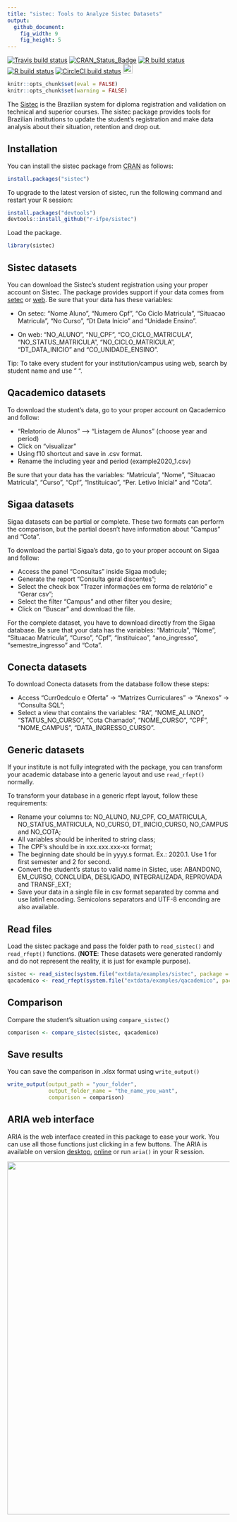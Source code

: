 ```yaml
---
title: "sistec: Tools to Analyze Sistec Datasets"
output:
  github_document:
    fig_width: 9
    fig_height: 5
---
```


  [![Travis build status](https://travis-ci.org/r-ifpe/sistec.svg?branch=master)](https://travis-ci.org/r-ifpe/sistec)
  [![CRAN\_Status\_Badge](https://www.r-pkg.org/badges/version/sistec)](https://cran.r-project.org/package=sistec)
  [![R build status](https://github.com/R-IFPE/sistec/workflows/R-ubuntu/badge.svg)](https://github.com/R-IFPE/sistec/actions)
  [![R build status](https://github.com/R-IFPE/sistec/workflows/R-macOS/badge.svg)](https://github.com/R-IFPE/sistec/actions)
  [![CircleCI build status](https://circleci.com/gh/r-ifpe/sistec.svg?style=svg)](https://circleci.com/gh/r-ifpe/sistec)
[<img src="tools/readme/brasil_icon.png" width=22 height=22>](https://github.com/r-ifpe/sistec/blob/master/LEIAME.md)

```r
knitr::opts_chunk$set(eval = FALSE)
knitr::opts_chunk$set(warning = FALSE)
```


The [Sistec](https://sistec.mec.gov.br/) is the Brazilian system for diploma registration and validation on technical and superior courses. The sistec package provides tools for Brazilian institutions to update the student's registration and make data analysis about their situation, retention and drop out. 

## Installation

You can install the sistec package from [CRAN](https://CRAN.r-project.org) as follows:

```r
install.packages("sistec")
```

To upgrade to the latest version of sistec, run the following command and restart your R session:

```r
install.packages("devtools")
devtools::install_github("r-ifpe/sistec")
```

Load the package.
```r
library(sistec)
```

## Sistec datasets

You can download the Sistec's student registration using your proper account on Sistec. The package provides support if your data comes from [setec](http://portal.mec.gov.br/setec-secretaria-de-educacao-profissional-e-tecnologica) or [web](https://sistec.mec.gov.br/).
Be sure that your data has these variables: 
 
 - On setec: "Nome Aluno", "Numero Cpf", "Co Ciclo Matricula", "Situacao Matricula",
 "No Curso", "Dt Data Inicio" and "Unidade Ensino".
  
 - On web: "NO_ALUNO", "NU_CPF", "CO_CICLO_MATRICULA", "NO_STATUS_MATRICULA", "NO_CICLO_MATRICULA", "DT_DATA_INICIO" and "CO_UNIDADE_ENSINO".

Tip: To take every student for your institution/campus using web, search by student name and use " ". 

## Qacademico datasets

To download the student's data, go to your proper account on Qacademico and follow: 

 - "Relatorio de Alunos" --> "Listagem de Alunos" (choose year and period)
 - Click on "visualizar" 
 - Using f10 shortcut and save in .csv format.
 - Rename the including year and period (example2020_1.csv) 

Be sure that your data has the variables: "Matricula", "Nome", "Situacao Matricula", "Curso", "Cpf", "Instituicao", "Per. Letivo Inicial" and "Cota".

## Sigaa datasets

Sigaa datasets can be partial or complete. These two formats can perform the comparison,
but the partial doesn't have information about "Campus" and "Cota".

To download the partial Sigaa's data, go to your proper account on Sigaa and follow:

 - Access the panel "Consultas" inside Sigaa module;
 - Generate the report "Consulta geral discentes";
 - Select the check box "Trazer informações em forma de relatório" e "Gerar csv";
 - Select the filter "Campus" and other filter you desire;
 - Click on "Buscar" and download the file. 

For the complete dataset, you have to download directly from the Sigaa database. Be 
sure that your data has the variables: "Matricula", "Nome", "Situacao Matricula", 
"Curso", "Cpf", "Instituicao", "ano_ingresso", "semestre_ingresso" and "Cota". 

## Conecta datasets

To download Conecta datasets from the database follow these steps:

 - Access "Curr\u00edculo e Oferta" -> "Matrizes Curriculares" -> "Anexos" -> "Consulta SQL";
 - Select a view that contains the variables: "RA", "NOME_ALUNO", "STATUS_NO_CURSO", "Cota Chamado", "NOME_CURSO", "CPF", "NOME_CAMPUS", "DATA_INGRESSO_CURSO". 

## Generic datasets

If your institute is not fully integrated with the package, you can transform your 
academic database into a generic layout and use `read_rfept()` normally. 

To transform your database in a generic rfept layout, follow these 
requirements: 
  
- Rename your columns to: NO_ALUNO, NU_CPF, CO_MATRICULA, NO_STATUS_MATRICULA,
NO_CURSO, DT_INICIO_CURSO, NO_CAMPUS and NO_COTA;
- All variables should be inherited to string class;
- The CPF's should be in xxx.xxx.xxx-xx format;
- The beginning date should be in yyyy.s format. Ex.: 2020.1. Use 1 for first 
semester and 2 for second.
- Convert the student's status to valid name in Sistec, use: ABANDONO, EM_CURSO,
CONCLUÍDA, DESLIGADO, INTEGRALIZADA, REPROVADA and TRANSF_EXT;
- Save your data in a single file in csv format separated by comma and use 
latin1 encoding. Semicolons separators and UTF-8 enconding are also available.  


## Read files

Load the sistec package and pass the folder path to `read_sistec()` and `read_rfept()` functions. (**NOTE**: These datasets were generated randomly and do not represent the reality, it is just for example purpose).

```r
sistec <- read_sistec(system.file("extdata/examples/sistec", package = "sistec"))
qacademico <- read_rfept(system.file("extdata/examples/qacademico", package = "sistec"))
```

## Comparison

Compare the student's situation using `compare_sistec()`

```r
comparison <- compare_sistec(sistec, qacademico)
```

## Save results

You can save the comparison in .xlsx format using `write_output()`

```r
write_output(output_path = "your_folder",
             output_folder_name = "the_name_you_want",
             comparison = comparison)
```

## ARIA web interface

ARIA is the web interface created in this package to ease your work. You can use all those functions just clicking in a few buttons. The ARIA is available on version  [desktop](https://www.dropbox.com/sh/2bv2h49i8qfbzs9/AAA7MBfaZepyLMc5saDAEEo1a?dl=0), [online](https://aria.ifpe.edu.br) or run `aria()` in your R session.

<img src="tools/readme/aria_0.2.0.png" class="screenshot" width=800 />
